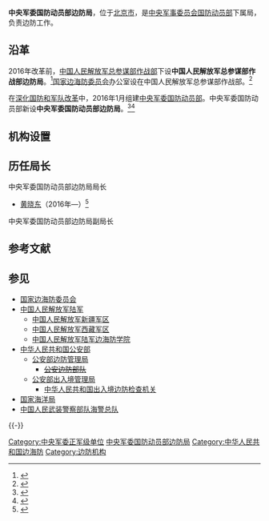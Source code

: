 {{Infobox PRCG
|color = darkgreen
|机构名称 = 中央军委国防动员部边防局
|上级机构 = [[中央军事委员会国防动员部|中央军事委员会国防动员部]]
|机构类型 = 中央军委国防动员部下属局
|军事级别 = 正军级|nocat
|标志1 = China Emblem PLA.svg
|标志1说明 = [[中国人民解放军军徽|中国人民解放军军徽]]
|职位1 = 局长
|人员1 = [[黄晓东|黄晓东]]
|衔级1 = 
|职位2 = 
|人员2 =
|职位3 =
|人员3 =
|职位4 =
|人员4 =
|地址1 = [[北京市|北京市]]
|成立时间 = 2016年
|a=
|b=
|c=
|d=
|E=
|e=
}}

'''中央军委国防动员部边防局'''，位于[[北京市|北京市]]，是[[中央军事委员会国防动员部|中央军事委员会国防动员部]]下属局，负责边防工作。

==沿革==
2016年改革前，[[中央军委联合参谋部作战局|中国人民解放军总参谋部作战部]]下设'''中国人民解放军总参谋部作战部边防局'''。<ref>{{Cite web|title=孙原生任总参作战部副部长 长期处置应急事件|url=http://china.huanqiu.com/article/2014-12/5258054.html|accessdate=2019-08-02|date=2014-12-18|publisher=环球网|archive-date=2017-01-05|archive-url=https://web.archive.org/web/20170105015358/http://china.huanqiu.com/article/2014-12/5258054.html|dead-url=no}}</ref>[[国家边海防委员会|国家边海防委员会]]办公室设在中国人民解放军总参谋部作战部。<ref>{{Cite web|title=兴边富民行动10周年：众志成城 共建万里边疆|url=http://www.seac.gov.cn/gjmw/xwzx/2010-11-24/1290493318686340.htm|accessdate=2019-08-02|date=2010-11-24|publisher=[[中华人民共和国国家民族事务委员会|中华人民共和国国家民族事务委员会]]|archiveurl=https://web.archive.org/web/20170105015747/http://www.seac.gov.cn/gjmw/xwzx/2010-11-24/1290493318686340.htm|archivedate=2017-01-05|dead-url=yes}}</ref>

在[[深化国防和军队改革|深化国防和军队改革]]中，2016年1月组建[[中央军委国防动员部|中央军委国防动员部]]。中央军委国防动员部新设'''中央军委国防动员部边防局'''。<ref>{{Cite web|title=军委国防动员部下设民兵预备役局边防局等单位|url=http://www.81.cn/jwgz/2016-04/13/content_7004077.htm|accessdate=2019-08-02|date=2016-04-13|publisher=中国军网|archive-url=https://web.archive.org/web/20170616121224/http://www.81.cn/jwgz/2016-04/13/content_7004077.htm|archive-date=2017-06-16|dead-url=yes}}</ref><ref>{{Cite web|title=国家口岸办组织召开“净化执法环境 建设廉洁文明口岸”座谈会|url=http://www.mofcom.gov.cn/article/difang/201608/20160801374331.shtml|accessdate=2019-08-02|date=2016-08-08|publisher=[[中华人民共和国商务部|中华人民共和国商务部]]|archive-date=2016-09-16|archive-url=https://archive.is/20160916041245/http://www.mofcom.gov.cn/article/difang/201608/20160801374331.shtml|dead-url=no}}</ref>

==机构设置==

==历任局长==
{{col-begin}}
{{col-2}}
;中央军委国防动员部边防局局长
*[[黄晓东|黄晓东]]（2016年—）<ref>{{Cite web|url=http://mil.gmw.cn/2017-11/21/content_26898987.htm|title=边界线成合作线 五国边境裁军履约视察|date=2017-11-21|publisher=光明网|access-date=2018-01-02|archive-url=https://web.archive.org/web/20180102191529/http://mil.gmw.cn/2017-11/21/content_26898987.htm|archive-date=2018-01-02|dead-url=yes}}</ref>

{{col-2}}
;中央军委国防动员部边防局副局长

{{col-end}}

== 参考文献 ==
{{Reflist}}

== 参见 ==
{{Portal box|中华人民共和国|軍事}}
*[[国家边海防委员会|国家边海防委员会]]
*[[中国人民解放军陆军|中国人民解放军陆军]]
**[[中国人民解放军新疆军区|中国人民解放军新疆军区]]
**[[中国人民解放军西藏军区|中国人民解放军西藏军区]]
**[[中国人民解放军陆军边海防学院|中国人民解放军陆军边海防学院]]
* [[中华人民共和国公安部|中华人民共和国公安部]]
**[[公安部边防管理局|公安部边防管理局]]
***<s>[[公安边防部队|公安边防部队]]</s>
** [[中华人民共和国公安部出入境管理局|公安部出入境管理局]]
*** [[中华人民共和国出入境边防检查机关|中华人民共和国出入境边防检查机关]]
*[[国家海洋局|国家海洋局]]
*[[中国人民武装警察部队海警总队|中国人民武装警察部队海警总队]]

{{-}}
{{中央军委|属}}
[[Category:中央军委正军级单位|Category:中央军委正军级单位]]
[[Category:中央军委国防动员部边防局|]]
[[Category:中华人民共和国边海防|Category:中华人民共和国边海防]]
[[Category:边防机构|Category:边防机构]]